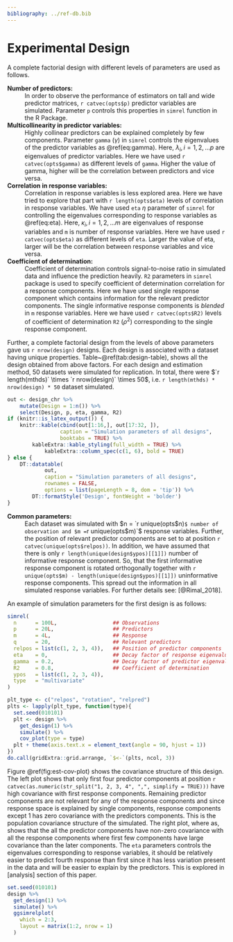 ```yaml
---
bibliography: ../ref-db.bib
---
```


# Experimental Design #

A complete factorial design with different levels of parameters are used as follows. 

__Number of predictors:__
: In order to observe the performance of estimators on tall and wide predictor matrices, `r catvec(opts$p)` predictor variables are simulated. Parameter `p` controls this properties in `simrel` function in the R Package.

__Multicollinearity in predictor variables:__
: Highly collinear predictors can be explained completely by few components. Parameter `gamma` ($\gamma$) in `simrel` controls the eigenvalues of the predictor variables as \@ref(eq:gamma).
    \begin{equation}
      \lambda_i = e^{-\gamma(i - 1), \gamma > 0} \text{ and } i = 1, 2, \ldots, p
      (\#eq:gamma)
      \end{equation}
  Here, $\lambda_i, i = 1, 2, \ldots p$ are eigenvalues of predictor variables. Here we have used `r catvec(opts$gamma)` as different levels of `gamma`. Higher the value of gamma, higher will be the correlation between predictors and vice versa.

__Correlation in response variables:__
: Correlation in response variables is less explored area. Here we have tried to explore that part with `r length(opts$eta)` levels of correlation in response variables. We have used `eta` $\eta$ parameter of `simrel` for controlling the eigenvalues corresponding to response variables as \@ref(eq:eta).
    \begin{equation}
      \kappa_i = e^{-\eta(i - 1), \eta > 0} \text{ and } j = 1, 2, \ldots, m
      (\#eq:eta)
    \end{equation}
  Here, $\kappa_i, i = 1, 2, \ldots m$ are eigenvalues of response variables and `m` is number of response variables. Here we have used `r catvec(opts$eta)` as different levels of `eta`. Larger the value of eta, larger will be the correlation between response variables and vice versa.

__Coefficient of determination:__
: Coefficient of determination controls signal-to-noise ratio in simulated data and influence the prediction heavily. `R2` parameters in `simrel` package is used to specify coefficient of determination correlation for a response components. Here we have used single response component which contains information for the relevant predictor components. The single informative response components is *blended* in `m` response variables. Here we have used `r catvec(opts$R2)` levels of coefficient of determination `R2` ($\rho^2$) corresponding to the single response component.

Further, a complete factorial design from the levels of above parameters gave us `r nrow(design)` designs. Each design is associated with a dataset having unique properties. Table~\@ref(tab:design-table), shows all the design obtained from above factors. For each design and estimation method, 50 datasets were simulated for replication. In total, there were $`r length(mthds)` \times `r nrow(design)` \times 50$, i.e. `r length(mthds) * nrow(design) * 50` dataset simulated.

```r
out <- design_chr %>%
    mutate(Design = 1:n()) %>%
    select(Design, p, eta, gamma, R2)
if (knitr::is_latex_output()) {
    knitr::kable(cbind(out[1:16,], out[17:32, ]),
                 caption = "Simulation parameters of all designs",
                 booktabs = TRUE) %>%
        kableExtra::kable_styling(full_width = TRUE) %>%
            kableExtra::column_spec(c(1, 6), bold = TRUE)
} else {
    DT::datatable(
            out,
            caption = "Simulation parameters of all designs",
            rownames = FALSE,
            options = list(pageLength = 8, dom = 'tip')) %>%
        DT::formatStyle('Design', fontWeight = 'bolder')
}
```

__Common parameters:__
: Each dataset was simulated with $n = `r unique(opts$n)`$ number of observation and $m = `r unique(opts$m)`$ response variables. Further, the position of relevant predictor components are set to at position `r catvec(unique(opts$relpos))`. In addition, we have assumed that there is only `r length(unique(design$ypos)[[1]])` number of informative response component. So, that the first informative response component is rotated orthogonally together with `r unique(opts$m) - length(unique(design$ypos)[[1]])` uninformative response components. This spread out the information in all simulated response variables. For further details see: [@Rimal_2018]. 

An example of simulation parameters for the first design is as follows:

```r
simrel(
  n      = 100L,                  ## Observations
  p      = 20L,                   ## Predictors
  m      = 4L,                    ## Response
  q      = 20,                    ## Relevant predictors
  relpos = list(c(1, 2, 3, 4)),   ## Position of predictor components
  eta    = 0,                     ## Decay factor of response eigenvalues
  gamma  = 0.2,                   ## Decay factor of predictor eigenvalues
  R2     = 0.8,                   ## Coefficient of determination
  ypos   = list(c(1, 2, 3, 4)), 
  type   = "multivariate"
)
```

<!-- Figure~\@ref(fig:cov-design-1) shows the covariance structure of this design. The figure shows that the predictor components at position `r unique(opts$relpos)` are relevant for first response components. After the rotation with orthogonal rotation matrix, all predictors are somewhat relevant for all response variables holding other properties like multicollinearity and coefficient of determination. -->

```r
plt_type <- c("relpos", "rotation", "relpred")
plts <- lapply(plt_type, function(type){
  set.seed(010101)
  plt <- design %>%
    get_design(1) %>%
    simulate() %>%
    cov_plot(type = type)
  plt + theme(axis.text.x = element_text(angle = 90, hjust = 1))
})
do.call(gridExtra::grid.arrange, `$<-`(plts, ncol, 3))
```

Figure \@ref(fig:est-cov-plot) shows the covariance structure of this design. The left plot shows that only first four predictor components at position `r catvec(as.numeric(str_split("1, 2, 3, 4", ",", simplify = TRUE)))` have high covariance with first response components. Remaining predictor components are not relevant for any of the response components and since response space is explained by single components, response components except 1 has zero covariance with the predictors components. This is the population covariance structure of the simulated. The right plot, where as, shows that the all the predictor components have non-zero covariance with all the response components where first few components have large covariance than the later components. The `eta` parameters controls the eigenvalues corresponding to response variables, it should be relatively easier to predict fourth response than first since it has less variation present in the data and will be easier to explain by the predictors. This is explored in [analysis] section of this paper.

```r
set.seed(010101)
design %>%
  get_design(1) %>%
  simulate() %>%
  ggsimrelplot(
    which = 2:3,
    layout = matrix(1:2, nrow = 1)
  )
```

